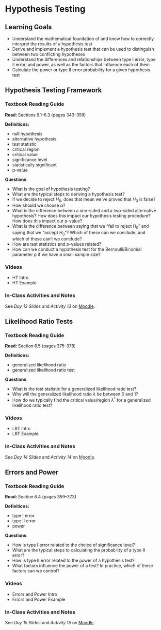 # Hypothesis Testing

## Learning Goals {-}

- Understand the mathematical foundation of and know how to correctly interpret the results of a hypothesis test
- Derive and implement a hypothesis test that can be used to distinguish between two conflicting hypotheses
- Understand the differences and relationships between type I error, type II error, and power, as well as the factors that influence each of them
- Calculate the power or type II error probability for a given hypothesis test


## Hypothesis Testing Framework

### Textbook Reading Guide {-}

**Read:** Sections 6.1--6.3 (pages 343--359)

**Definitions:**

- null hypothesis
- alternative hypothesis 
- test statistic
- critical region
- critical value
- significance level
- statistically significant
- p-value

**Questions:**

- What is the goal of hypothesis testing?
- What are the typical steps to deriving a hypothesis test? 
- If we decide to reject $H_0$, does that mean we've proved that $H_0$ is false? 
- How should we choose $\alpha$?
- What is the difference between a one-sided and a two-sided alternative hypothesis? How does this impact our hypothesis testing procedure? How does this impact our p-value?
- What is the difference between saying that we "fail to reject $H_0$" and saying that we "accept $H_0$"? Which of these can we conclude, and which of these can't we conclude? 
- How are test statistics and p-values related?
- How can we conduct a hypothesis test for the Bernoulli/Binomial parameter $p$ if we have a small sample size?

### Videos {-}

- HT Intro
- HT Example

### In-Class Activities and Notes {-}

See *Day 13 Slides* and *Activity 13* on [Moodle](https://moodle.macalester.edu/course/view.php?id=4532).


## Likelihood Ratio Tests

### Textbook Reading Guide {-}

**Read:** Section 6.5 (pages 375--378)

**Definitions:**

- generalized likelihood ratio
- generalized likelihood ratio test

**Questions:**

- What is the test statistic for a generalized likelihood ratio test?
- Why will the generalized likelihood ratio $\lambda$ be between 0 and 1? 
- How do we typically find the critical value/region $\lambda^*$ for a generalized likelihood ratio test?

### Videos {-}

- LRT Intro
- LRT Example

### In-Class Activities and Notes {-}

See *Day 14 Slides* and *Activity 14* on [Moodle](https://moodle.macalester.edu/course/view.php?id=4532).

## Errors and Power

### Textbook Reading Guide {-}

**Read:** Section 6.4 (pages 359--373)

**Definitions:**

- type I error
- type II error
- power

**Questions:**

- How is type I error related to the choice of significance level?
- What are the typical steps to calculating the probability of a type II error?
- How is type II error related to the power of a hypothesis test?
- What factors influence the power of a test? In practice, which of these factors can we control?

### Videos {-}

- Errors and Power Intro
- Errors and Power Example

### In-Class Activities and Notes {-}

See *Day 15 Slides* and *Activity 15* on [Moodle](https://moodle.macalester.edu/course/view.php?id=4532).